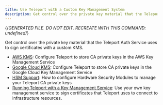 ```yaml
---
title: Use Teleport with a Custom Key Management System
description: Get control over the private key material that the Teleport Auth Service uses to sign certificates with a custom KMS.
---
```


{/*GENERATED FILE. DO NOT EDIT. RECREATE WITH THIS COMMAND:
undefined*/}

Get control over the private key material that the Teleport Auth Service uses to sign certificates with a custom KMS.

- [AWS KMS](/aws-kms.mdx): Configure Teleport to store CA private keys in the AWS Key Management Service
- [Google Cloud KMS](/gcp-kms.mdx): Configure Teleport to store CA private keys in the Google Cloud Key Management Service
- [HSM Support](/hsm.mdx): How to configure Hardware Security Modules to manage your Teleport CA private keys
- [Running Teleport with a Key Management Service](/overview.mdx): Use your own key management service to sign certificates that Teleport uses to connect to infrastructure resources.
